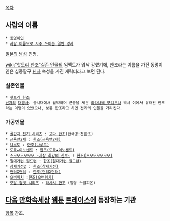 [[목차]]

== 사람의 이름 ==
 * [[동명이인]]
 * [[사람 이름으로 자주 쓰이는 일반 명사]]

[[일본]]의 [[남성]] 인명.

[[wiki:"핫토리 한조"실존 인물]]의 임팩트가 워낙 강했기에, 한조라는 이름을 가진 동명이인은 십중팔구 [[닌자]] 속성을 가진 캐릭터라고 보면 된다.

=== 실존인물 ===
 * [[핫토리 한조]]
 [[닌자]]의 [[대명사]]. 동시대에서 활약하며 군공을 세운 [[와타나베 모리츠나]] 역시 이에서 유래된 한조라는 이명이 있었으나, 보통 한조라고 하면 전자의 인물을 가리킨다.

=== 가공인물 ===
 * [[골판지 전기 시리즈]] : [[고다 한조]](한국명:전한조)
 * [[근육맨2세]] : [[한조(근육맨2세)]]
 * [[나루토]] : [[한조(나루토)]]
 * [[도쿄★이노센트]] : [[한조(도쿄★이노센트)]]
 * [[스모모모모모모 ~지상 최강의 신부~]] : [[한조(스모모모모모모)]]
 * [[절대가련 칠드런]] : [[한조(절대가련 칠드런)]]
 * [[창세기전2]] : [[한조(창세기전)]]
 * [[헌터X헌터]] : [[한조(헌터X헌터)]]
 * [[오버워치]] :[[한조(오버워치)]]
 * [[모탈 컴뱃 시리즈]] : [[하사시 한조]] (일명 스콜피온)

== [[다음 만화속세상]] [[웹툰]] [[트레이스(웹툰)|트레이스]]에 등장하는 기관 ==
[[김수혁|항목]] 참조.

